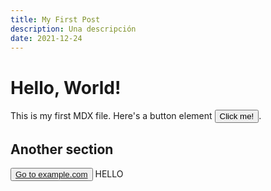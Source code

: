 ```yaml
---
title: My First Post
description: Una descripción
date: 2021-12-24
---
```


# Hello, World!

This is my first MDX file. Here's a button element <Button>Click me!</Button>.

## Another section
<Button>
    <a href="https://example.com">Go to example.com</a>
</Button>
<Card>HELLO</Card>